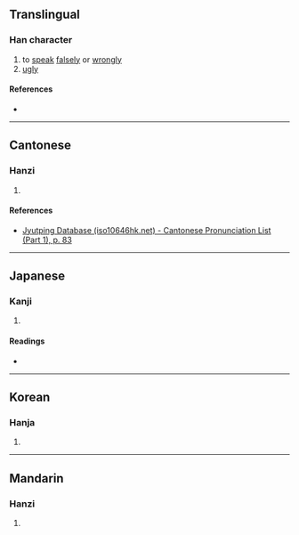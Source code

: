 {{character info/new}}
{{also|噅}}
==Translingual==

===Han character===
{{Han char|rn=87|rad=爪|as=11|sn=15|four=|canj=BHFR|ids=⿱爲口}}

# to [[speak]] [[falsely]] or [[wrongly]]
# [[ugly]]

====References====
* {{Han ref|kx=0209.151|dkj=04330|dj=1102.231|hdz=10685.050|uh=5655|ud=22101}}

----

==Cantonese==

===Hanzi===
{{yue-hanzi|jyut=[[fai1]]|y=fai1}}

# {{defn|lang=yue|sort=爪11}}

====References====
* [http://www.iso10646hk.net/jp/document/download.jsp Jyutping Database (iso10646hk.net) - Cantonese Pronunciation List (Part 1), p. 83]

----

==Japanese==

===Kanji===
{{ja-kanji|grade=|rs=爪11}}

# {{defn|lang=ja|sort=爪11}}

====Readings====
* {{ja-readings|on=[[き]] (ki)|kun=[[みにくい]] (minikui), [[そしる]] (soshiru)}}

----

==Korean==

===Hanja===
{{ko-hanja|hangeul=위|rv=wi|mr=wi}}

# {{defn|lang=ko|sort=爪11}}

----

==Mandarin==

===Hanzi===
{{cmn-hanzi|pin=[[huī]] ([[hui1]])|wg=hui<sup>1</sup>}}

# {{defn|lang=cmn|sort=爪11}}
